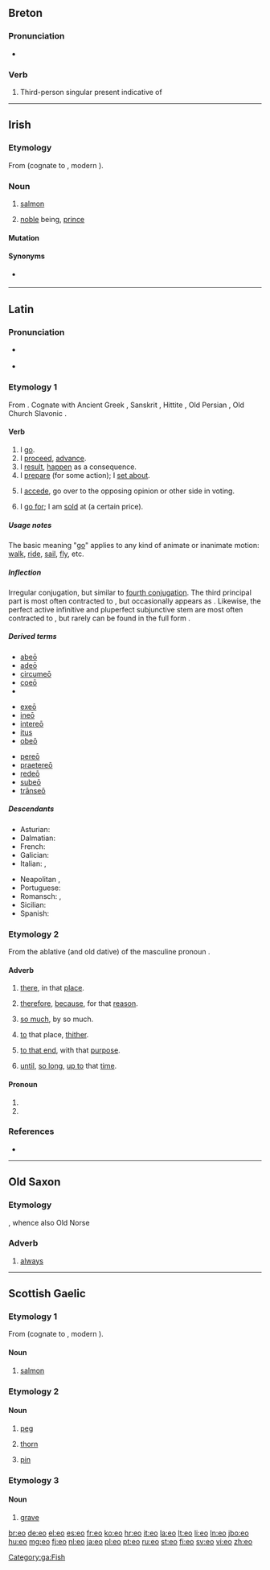 {{also|eó|EO|Appendix:ISO 639-1 language codes}}
==Breton==

===Pronunciation===
* {{IPA|lang=br|/êw/}}

===Verb===
{{head|br|verb form}}

# Third-person singular present indicative of {{l|br|bezañ}}

----

==Irish==

===Etymology===
From {{etyl|sga|ga}} {{term|eó|lang=sga}} (cognate to {{etyl|wlm|-}} {{term|ehawc|lang=wlm}}, modern {{etyl|cy|-}} {{term|eog|lang=cy}}).

===Noun===
{{head|ga|noun|g=m|genitive singular and plural|iach|nominative plural|iaich}}

# {{literary|lang=ga}} [[salmon]]
# {{figuratively|lang=ga}} [[noble]] being, [[prince]]

====Mutation====
{{ga mut vowel}}

====Synonyms====
* {{sense|salmon}} {{l|ga|bradán}}

[[Category:ga:Fish]]

----

==Latin==

===Pronunciation===
* {{a|Classical}} {{IPA|/ˈe.oː/|lang=la}}
* {{audio|la-cls-eo.ogg|Audio (Classical)}}

===Etymology 1===
From {{etyl|ine-pro|la}} {{recons|h₁ey-|lang=ine-pro}}. Cognate with Ancient Greek {{term|sc=polytonic|εἶμι|tr=eimi|lang=grc||I go}}, Sanskrit {{term|sc=Deva|एति|tr=éti||goes|lang=sa}}, Hittite {{term|sc=Xsux|tr=iyatta|𒄿𒄿𒀀𒋫𒋫||goes|lang=hit}}, Old Persian {{term|sc=Xpeo|tr=aitiy|𐎠𐎡𐎫𐎡𐎹||goes|lang=peo}}, Old Church Slavonic {{term|sc=Cyrl|ити|tr=iti}}.

====Verb====
{{la-verb|eo|eō|ire|īre|ii|iī|itum|itum|pattern=[[irregular]]}}

# I [[go]].
# I [[proceed]], [[advance]].
# I [[result]], [[happen]] as a consequence.
# I [[prepare]] (for some action); I [[set about]].
# {{legal|lang=la}} I [[accede]], go over to the opposing opinion or other side in voting.
# {{business}} I [[go for]]; I am [[sold]] at (a certain price).

=====Usage notes=====
The basic meaning "[[go]]" applies to any kind of animate or inanimate motion: [[walk]], [[ride]], [[sail]], [[fly]], etc.

=====Inflection=====
Irregular conjugation, but similar to [[Appendix:Latin fourth conjugation|fourth conjugation]].  The third principal part is most often contracted to {{term|ii|iī|lang=la}}, but occasionally appears as {{term|ivi|īvī|lang=la}}.  Likewise, the perfect active infinitive and pluperfect subjunctive stem are most often contracted to {{term|isse|lang=la}}, but rarely can be found in the full form {{term|iisse|lang=la}}.

{{la-conj-irr-eo}}

=====Derived terms=====
{{top3}}
* [[abeo|abeō]]
* [[adeo|adeō]]
* [[circumeo|circumeō]]
* [[coeo|coeō]]
* {{l|la|deeo|deeō}}
{{mid3}}
* [[exeo|exeō]]
* [[ineo|ineō]]
* [[intereo|intereō]]
* [[itus]]
* [[obeo|obeō]]
{{mid3}}
* [[pereo|pereō]]
* [[praetereo|praetereō]]
* [[redeo|redeō]]
* [[subeo|subeō]]
* [[transeo|trānseō]]
{{bottom}}

=====Descendants=====
{{top2}}
* Asturian: {{l|rup|dir}} {{qualifier|in part}}
* Dalmatian: {{l|dlm|zer}}
* French: {{l|fr|aller}} {{qualifier|in part: future tense only, form "ir-"}}
* Galician: {{l|gl|ir}} {{qualifier|in part}}
* Italian: {{l|it|gire}}, {{l|it|ire}}
{{mid2}}
* Neapolitan {{l|nap|ji}}, {{l|nap|i}}
* Portuguese: {{l|pt|ir}} {{qualifier|in part}}
* Romansch: {{l|rm|ir}}, {{l|rm|eir}} {{qualifier|in part}}
* Sicilian: {{l|scn|iri}}
* Spanish: {{l|es|ir}} {{qualifier|in part}}
{{bottom}}

===Etymology 2===
From the ablative (and old dative) of the masculine pronoun {{term|is||he, it|lang=la}}.

====Adverb====
{{la-adv|eō||-}}

# {{context|with abl. or loc.}} [[there]], in that [[place]].
# {{context|with ablative}} [[therefore]], [[because]], for that [[reason]].
# {{context|with [[quo#Latin|quo]], of quantity}} [[so much]], by so much.
# {{context|with dative, of motion}} [[to]] that place, [[thither]].
# {{context|with dative, of tendency}} [[to that end]], with that [[purpose]].
# {{context|with dative, of time}} [[until]], [[so long]], [[up to]] that [[time]].

====Pronoun====
{{head|la|pronoun|head=eō}}

# {{form of|ablative masculine singular|lang=la|is}}
# {{form of|ablative neuter singular|lang=la|is}}

===References===
* {{R:L&S}}

----

==Old Saxon==

===Etymology===
{{etyl|gem-pro|osx}} {{recons|aiwaz|lang=gem-pro}}, whence also Old Norse {{term|ei|lang=non}}

===Adverb===
{{head|osx|adverb}}

# [[always]]

----

==Scottish Gaelic==

===Etymology 1===
From {{etyl|sga|gd}} {{term|eó|lang=sga}} (cognate to {{etyl|wlm|-}} {{term|ehawc|lang=wlm}}, modern {{etyl|cy|-}} {{term|eog|lang=cy}}).

====Noun====
{{gd-noun|g=m}}

# {{obsolete}} [[salmon]]

===Etymology 2===
{{rfe|lang=gd}}

====Noun====
{{gd-noun|g=m}}

# {{obsolete|dialectal}} [[peg]]
# {{obsolete|dialectal}} [[thorn]]
# {{obsolete|dialectal}} [[pin]]

===Etymology 3===
{{rfe|lang=gd}}

====Noun====
{{gd-noun|g=m}}

# {{obsolete|dialectal}} [[grave]]

[[br:eo]]
[[de:eo]]
[[el:eo]]
[[es:eo]]
[[fr:eo]]
[[ko:eo]]
[[hr:eo]]
[[it:eo]]
[[la:eo]]
[[lt:eo]]
[[li:eo]]
[[ln:eo]]
[[jbo:eo]]
[[hu:eo]]
[[mg:eo]]
[[fj:eo]]
[[nl:eo]]
[[ja:eo]]
[[pl:eo]]
[[pt:eo]]
[[ru:eo]]
[[st:eo]]
[[fi:eo]]
[[sv:eo]]
[[vi:eo]]
[[zh:eo]]